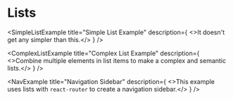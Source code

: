 
# Lists

<SimpleListExample
  title="Simple List Example"
  description={
    <>It doesn't get any simpler than this.</>
  }
/>

<ComplexListExample
  title="Complex List Example"
  description={
    <>Combine multiple elements in list items to make a complex and semantic lists.</>
  }
 />

<NavExample
  title="Navigation Sidebar"
  description={
    <>This example uses lists with <code>react-router</code> to create a navigation sidebar.</>
  }
/>
